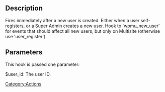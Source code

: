 ==Description==
Fires immediately after a new user is created. Either when a user self-registers, or a Super Admin creates a new user. Hook to 'wpmu_new_user' for events that should affect all new users, but only on Multisite (otherwise use 'user_register').


==Parameters==
This hook is passed one parameter:
;$user_id: The user ID.

{{Stub}}
[[Category:Actions]]